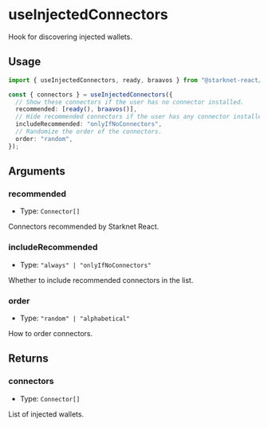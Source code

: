 # useInjectedConnectors

Hook for discovering injected wallets.

## Usage

```ts twoslash
import { useInjectedConnectors, ready, braavos } from "@starknet-react/core";

const { connectors } = useInjectedConnectors({
  // Show these connectors if the user has no connector installed.
  recommended: [ready(), braavos()],
  // Hide recommended connectors if the user has any connector installed.
  includeRecommended: "onlyIfNoConnectors",
  // Randomize the order of the connectors.
  order: "random",
});
```

## Arguments

### recommended

- Type: `Connector[]`

Connectors recommended by Starknet React.

### includeRecommended

- Type: `"always" | "onlyIfNoConnectors"`

Whether to include recommended connectors in the list.

### order

- Type: `"random" | "alphabetical"`

How to order connectors.

## Returns

### connectors

- Type: `Connector[]`

List of injected wallets.
